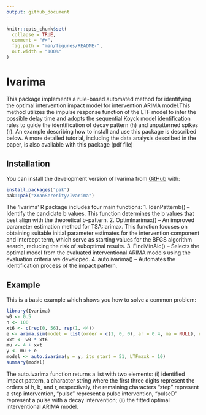 ```yaml
---
output: github_document
---
```


<!-- README.md is generated from README.Rmd. Please edit that file -->

```r
knitr::opts_chunk$set(
  collapse = TRUE,
  comment = "#>",
  fig.path = "man/figures/README-",
  out.width = "100%"
)
```

# Ivarima

<!-- badges: start -->
<!-- badges: end -->

This package implements a rule-based automated method for identifying the optimal intervention impact model for intervention ARIMA model.This method utilizes the impulse response function of the LTF model to infer the possible delay time and adopts the sequential Koyck model identification rules to guide the identification of decay pattern (h) and unpatterned spikes (r). An example describing how to install and use this package is described below. A more detailed tutorial, including the data analysis described in the paper, is also available with this package (pdf file)


## Installation

You can install the development version of Ivarima from [GitHub](https://github.com/) with:

``` r
install.packages("pak")
pak::pak("XYanSerenity/Ivarima")
```

  The ‘Ivarima’ R package includes four main functions:
  1. IdenPatternb() – Identify the candidate b values. This function determines the b values that best align with the theoretical b-pattern.
  2. OptimInarimax() – An improved parameter estimation method for TSA::arimax. This function focuses on obtaining suitable initial parameter estimates for the intervention component and intercept term, which serve as starting values for the BFGS algorithm search, reducing the risk of suboptimal results.
  3. FindMinAic() – Selects the optimal model from the evaluated interventional ARIMA models using the evaluation criteria we developed.
  4. auto.ivarima() – Automates the identification process of the impact pattern.

## Example

This is a basic example which shows you how to solve a common problem:

```r

library(Ivarima)
w0 <- 0.5
n <- 100
xt6 <- c(rep(0, 56), rep(1, 44))
e <- arima.sim(model = list(order = c(1, 0, 0), ar = 0.4, ma = NULL), n = 100, sd = 0.1)
xxt <- w0 * xt6
mu <- 4 + xxt
y <- mu + e
model <- auto.ivarima(y = y, its_start = 51, LTFmaxk = 10)
summary(model)
```

The auto.ivarima function returns a list with two elements: (i) identified impact pattern, a character string where the first three digits represent the orders of h, b, and r, respectively, the remaining characters “step” represent a step intervention, “pulse” represent a pulse intervention, “pulseD” represent a pulse with a decay intervention;  (ii) the fitted optimal interventional ARIMA model.




